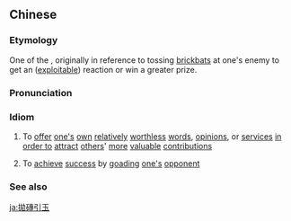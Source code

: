 {{also|抛砖引玉}}
==Chinese==
{{zh-forms|s=抛砖引玉|lit=to toss a brick to attract the jade}}

===Etymology===
One of the ''{{w|Thirty-Six Strategems}}'', originally in reference to tossing [[brickbat]]s at one's enemy to get an ([[exploitable]]) reaction or win a greater prize.

===Pronunciation===
{{zh-pron
|m=pāozhuān-yǐnyù
|c=paau1 zyun1 jan5 juk6
|mn=pha-chng-ín-ge̍k/phau-choan-ín-gio̍k
|mn_note=pha-chng-ín-ge̍k - vernacular; phau-choan-ín-gio̍k - literary
|cat=id
}}

===Idiom===
{{zh-idiom}}

# {{lb|zh|self-depreciating}} To [[offer]] [[one's]] [[own]] [[relatively]] [[worthless]] [[word]]s, [[opinion]]s, or [[service]]s [[in order to]] [[attract]] [[others]]' [[more]] [[valuable]] [[contribution]]s
#: {{zh-x|@20 多 年 前，^@曾{Zēng} ^@琦 是 第.一 個 到 ^廈{Xià}門 投資 的 港商，當時 他 想 的 就是 當 一 個「'''拋磚.引玉''' 的 人」，讓 更多 的 ^港、 ^澳、 ^台、僑商 回國 投資。|More than 20 years ago, Zeng Qi was the first Hong Kong businessman to go to {{w|Xiamen}} to invest. At the time, he thought of himself as a '''a plain rock that attracts jade''', making it possible for even more businessmen from [[Hong Kong]], [[Macao]], [[Taiwan]] and overseas to return to the motherland to invest.}}
# {{lb|zh|originally|rare}} To [[achieve]] [[success]] by [[goad]]ing [[one's]] [[opponent]]

===See also===
{{pedialite|Thirty-Six Strategems}}

[[ja:拋磚引玉]]